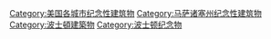 [[Category:美国各城市纪念性建筑物|Category:美国各城市纪念性建筑物]]
[[Category:马萨诸塞州纪念性建筑物|Category:马萨诸塞州纪念性建筑物]]
[[Category:波士頓建築物|Category:波士頓建築物]]
[[Category:波士顿纪念物|Category:波士顿纪念物]]